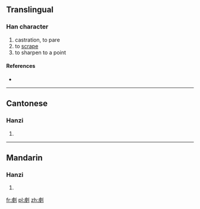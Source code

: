 ==Translingual==

===Han character===
{{Han char|rn=18|rad=刀|as=10|sn=12|four=|canj=卜大中弓 (YKLN)}}

# castration, to pare
# to [[scrape]]
# to sharpen to a point

====References====
* {{Han ref|kx=0142.410|hdz=10350.010|uh=34FA|ud=13562}}

----

==Cantonese==

===Hanzi===
{{yue-hanzi|jyut=|y=gin1, gin6 kin4}}

# {{defn|Cantonese|sort=刀10}}

----

==Mandarin==

===Hanzi===
{{cmn-hanzi|pin=[[jiàn]] ([[jian4]])|wg=chien<sup>4</sup>}}

# {{defn|Mandarin|sort=刀10}}

[[fr:㓺]]
[[pl:㓺]]
[[zh:㓺]]